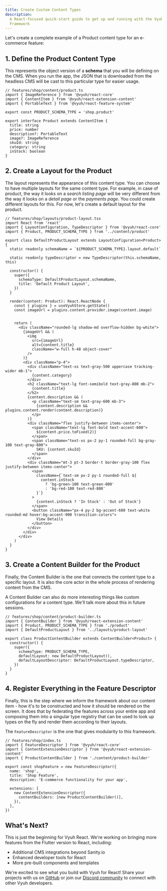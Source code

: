 ```yaml
---
title: Create Custom Content Types
description:
  A React-focused quick-start guide to get up and running with the Vyuh
  Framework
---
```


Let's create a complete example of a Product content type for an e-commerce
feature:

## 1. Define the Product Content Type

This represents the object version of a **schema** that you will be defining on
the CMS. When you run the app, the JSON that is downloaded from the headless CMS
will be cast to this particular type for easier usage.

```tsx
// features/shop/content/product.ts
import { ImageReference } from '@vyuh/react-core'
import { ContentItem } from '@vyuh/react-extension-content'
import { PortableText } from '@vyuh/react-feature-system'

export const PRODUCT_SCHEMA_TYPE = 'shop.product'

export interface Product extends ContentItem {
  title: string
  price: number
  description?: PortableText
  image?: ImageReference
  skuId: string
  category: string
  inStock: boolean
}
```

## 2. Create a Layout for the Product

The layout represents the appearance of this content type. You can choose to
have multiple layouts for the same content type. For example, in case of
product, the way it looks on a _search listing page_ will be very different from
the way it looks on a _detail page_ or the _payments page_. You could create
different layouts for this. For now, let's create a default layout for the
product.

```tsx
// features/shop/layouts/product-layout.tsx
import React from 'react'
import { LayoutConfiguration, TypeDescriptor } from '@vyuh/react-core'
import { Product, PRODUCT_SCHEMA_TYPE } from '../content/product'

export class DefaultProductLayout extends LayoutConfiguration<Product> {
  static readonly schemaName = `${PRODUCT_SCHEMA_TYPE}.layout.default`

  static readonly typeDescriptor = new TypeDescriptor(this.schemaName, this)

  constructor() {
    super({
      schemaType: DefaultProductLayout.schemaName,
      title: 'Default Product Layout',
    })
  }

  render(content: Product): React.ReactNode {
    const { plugins } = useVyuhStore.getState()
    const imageUrl = plugins.content.provider.image(content.image)


    return (
      <div className="rounded-lg shadow-md overflow-hidden bg-white">
        {imageUrl && (
          <img
            src={imageUrl}
            alt={content.title}
            className="w-full h-48 object-cover"
          />
        )}
        <div className="p-4">
          <div className="text-xs text-gray-500 uppercase tracking-wider mb-1">
            {content.category}
          </div>
          <h2 className="text-lg font-semibold text-gray-800 mb-2">
            {content.title}
          </h2>
          {content.description && (
            <p className="text-sm text-gray-600 mb-3">
              {content.description && plugins.content.render(content.description)}
            </p>
          )}
          <div className="flex justify-between items-center">
            <span className="text-lg font-bold text-accent-600">
              ${content.price.toFixed(2)}
            </span>
            <span className="text-xs px-2 py-1 rounded-full bg-gray-100 text-gray-800">
              SKU: {content.skuId}
            </span>
          </div>
          <div className="mt-3 pt-3 border-t border-gray-100 flex justify-between items-center">
            <span
              className={`text-sm px-2 py-1 rounded-full ${
                content.inStock
                  ? 'bg-green-100 text-green-800'
                  : 'bg-red-100 text-red-800'
              }`}
            >
              {content.inStock ? 'In Stock' : 'Out of Stock'}
            </span>
            <button className="px-4 py-2 bg-accent-600 text-white rounded-md hover:bg-accent-900 transition-colors">
              View Details
            </button>
          </div>
        </div>
      </div>
    )
  }
}
```

## 3. Create a Content Builder for the Product

Finally, the Content Builder is the one that connects the content type to a
specific layout. It is also the core actor in the whole process of rendering
content from the CMS.

A Content Builder can also do more interesting things like custom configurations
for a content type. We'll talk more about this in future sessions.

```tsx
// features/shop/content/product-builder.ts
import { ContentBuilder } from '@vyuh/react-extension-content'
import { Product, PRODUCT_SCHEMA_TYPE } from './product'
import { DefaultProductLayout } from '../layouts/product-layout'

export class ProductContentBuilder extends ContentBuilder<Product> {
  constructor() {
    super({
      schemaType: PRODUCT_SCHEMA_TYPE,
      defaultLayout: new DefaultProductLayout(),
      defaultLayoutDescriptor: DefaultProductLayout.typeDescriptor,
    })
  }
}
```

## 4. Register Everything in the Feature Descriptor

Finally, this is the step where we inform the framework about our content item -
how it's to be constructed and how it should be rendered on the screen. It does
that by federating the features across your entire app and composing them into a
singular type registry that can be used to look up types on the fly and render
them according to their layouts.

The `FeatureDescriptor` is the one that gives modularity to this framework.

```tsx
// features/shop/index.ts
import { FeatureDescriptor } from '@vyuh/react-core'
import { ContentExtensionDescriptor } from '@vyuh/react-extension-content'
import { ProductContentBuilder } from './content/product-builder'

export const shopFeature = new FeatureDescriptor({
  name: 'shop',
  title: 'Shop Feature',
  description: 'E-commerce functionality for your app',

  extensions: [
    new ContentExtensionDescriptor({
      contentBuilders: [new ProductContentBuilder()],
    }),
  ],
})
```

## What's Next?

This is just the beginning for Vyuh React. We're working on bringing more
features from the Flutter version to React, including:

- Additional CMS integrations beyond Sanity.io
- Enhanced developer tools for React
- More pre-built components and templates

We're excited to see what you build with Vyuh for React! Share your projects
with us on [GitHub](https://github.com/vyuh-tech/vyuh) or join our
[Discord community](https://discord.gg/b49sbjqszG) to connect with other Vyuh
developers.
